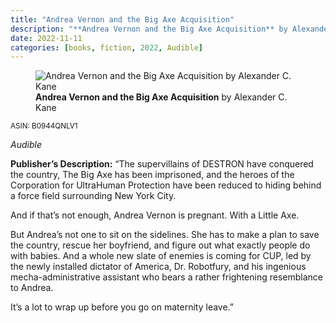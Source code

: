 ```yaml
---
title: "Andrea Vernon and the Big Axe Acquisition"
description: "**Andrea Vernon and the Big Axe Acquisition** by Alexander C. Kane"
date: 2022-11-11
categories: [books, fiction, 2022, Audible]
---
```

![**Andrea Vernon and the Big Axe Acquisition** by Alexander C. Kane](andrea-vernon-and-baa.jpg){fig-align="left"}

<sup>ASIN: B0944QNLV1</sup>

*Audible*

**Publisher's Description:**
"The supervillains of DESTRON have conquered the country, The Big Axe has been imprisoned, and the heroes of the Corporation for UltraHuman Protection have been reduced to hiding behind a force field surrounding New York City.

And if that's not enough, Andrea Vernon is pregnant. With a Little Axe.

But Andrea’s not one to sit on the sidelines. She has to make a plan to save the country, rescue her boyfriend, and figure out what exactly people do with babies. And a whole new slate of enemies is coming for CUP, led by the newly installed dictator of America, Dr. Robotfury, and his ingenious mecha-administrative assistant who bears a rather frightening resemblance to Andrea.

It’s a lot to wrap up before you go on maternity leave."